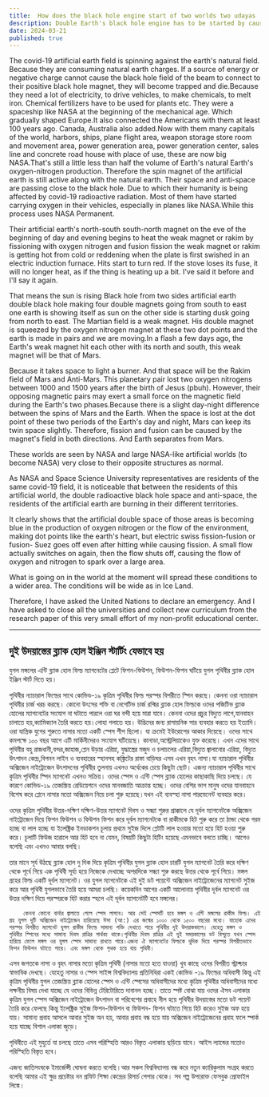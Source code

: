 ```yaml
---
title:  How does the black hole engine start of two worlds two udayas
description: Double Earth's black hole engine has to be started by causing fusion-fission in the anti-black hole field magnet plate of dual Mars.
date: 2024-03-21
published: true
---
```


The covid-19 artificial earth field is spinning against the earth's natural field. Because they are consuming natural earth charges. If a source of energy or negative charge cannot cause the black hole field of the beam to connect to their positive black hole magnet, they will become trapped and die.Because they need a lot of electricity, to drive vehicles, to make chemicals, to melt iron. Chemical fertilizers have to be used for plants etc. They were a spaceship like NASA at the beginning of the mechanical age. Which gradually shaped Europe.It also connected the Americans with them at least 100 years ago. Canada, Australia also added.Now with them many capitals of the world, harbors, ships, plane flight area, weapon storage store room and movement area, power generation area, power generation center, sales line and concrete road house with place of use, these are now big NASA.That's still a little less than half the volume of Earth's natural Earth's oxygen-nitrogen production.
Therefore the spin magnet of the artificial earth is still active along with the natural earth. Their space and anti-space are passing close to the black hole. Due to which their humanity is being affected by covid-19 radioactive radiation. Most of them have started carrying oxygen in their vehicles, especially in planes like NASA.While this process uses NASA Permanent.

Their artificial earth's north-south south-north magnet on the eve of the beginning of day and evening begins to heat the weak magnet or rakim by fissioning with oxygen nitrogen and fusion fission the weak magnet or rakim is getting hot from cold or reddening when the plate is first swished in an electric induction furnace. Hits start to turn red. If the stove loses its fuse, it will no longer heat, as if the thing is heating up a bit. I've said it before and I'll say it again.

That means the sun is rising Black hole from two sides artificial earth double black hole making four double magnets going from south to east one earth is showing itself as sun on the other side is starting dusk going from north to east. The Martian field is a weak magnet. His double magnet is squeezed by the oxygen nitrogen magnet at these two dot points and the earth is made in pairs and we are moving.In a flash a few days ago, the Earth's weak magnet hit each other with its north and south, this weak magnet will be that of Mars.

Because it takes space to light a burner. And that space will be the Rakim field of Mars and Anti-Mars. This planetary pair lost two oxygen nitrogens between 1000 and 1500 years after the birth of Jesus (pbuh). However, their opposing magnetic pairs may exert a small force on the magnetic field during the Earth's two phases.Because there is a slight day-night difference between the spins of Mars and the Earth. When the space is lost at the dot point of these two periods of the Earth's day and night, Mars can keep its twin space slightly. Therefore, fission and fusion can be caused by the magnet's field in both directions. And Earth separates from Mars.

These worlds are seen by NASA and large NASA-like artificial worlds (to become NASA) very close to their opposite structures as normal.

As NASA and Space Science University representatives are residents of the same covid-19 field, it is noticeable that between the residents of this artificial world, the double radioactive black hole space and anti-space, the residents of the artificial earth are burning in their different territories.

It clearly shows that the artificial double space of those areas is becoming blue in the production of oxygen nitrogen or the flow of the environment, making dot points like the earth's heart, but electric swiss fission-fusion or fusion-
Suez goes off even after hitting while causing fission. A small flow actually switches on again, then the flow shuts off, causing the flow of oxygen and nitrogen to spark over a large area.

What is going on in the world at the moment will spread these conditions to a wider area. The conditions will be wide as in Ice Land.

Therefore, I have asked the United Nations to declare an emergency. And I have asked to close all the universities and collect new curriculum from the research paper of this very small effort of my non-profit educational center.

---

## দুই উদয়াস্তের ব্ল‍্যাক হোল ইঞ্জিন স্টার্টিং যেভাবে হয়

যুগল মঙ্গলের এন্টি ব্ল‍্যাক হোল ফিল্ড ম‍্যাগনেটের প্লেটে ফিশন-ফিউশন, ফিউশন-ফিশন ঘটিয়ে  যুগল পৃথিবীর ব্ল‍্যাক হোল ইঞ্জিন স্টার্ট দিতে হয়।

পৃথিবীর ন‍্যাচারাল ফিল্ডের সাথে কোভিড-১৯ কৃত্রিম পৃথিবীর ফিল্ড পরস্পর বিপরীতে স্পিন করছে। কেননা ওরা ন‍্যাচারাল পৃথিবীর চার্জ খরচ করছে। কোনো উৎসের শক্তি বা নেগেটিভ চার্জ রশ্মির ব্ল‍্যাক হোল ফিল্ডকে ওদের পজিটিভ ব্ল‍্যাক হোলের ম‍্যাগনেটের সংযোগ না ঘটাতে পারলে ওরা ঘর বন্দী হয়ে মারা যাবে। কেননা ওদের প্রচুর বিদ‍্যুত লাগে,যানবাহন চালাতে হয়,ক‍্যামিক‍্যাল তৈরি করতে হয়।লোহা গলাতে হয়। উদ্ভিদের জন‍্য রাসায়নিক সার ব‍্যবহার করতে হয় ইত‍্যাদি। ওরা যান্ত্রিক যুগের শুরুতে নাসার মতো একটি স্পেস শীপ ছিলো। যা ক্রমেই ইউরোপের আকার দিয়েছে। ওদের সাথে কমপক্ষে ১০০ বছর আগে এটি মার্কিনীদেরও  সংযোগ ঘটিয়েছে। কানাডা,অস্ট্রেলিয়াকেও যুক্ত করেছে। এখন এদের সাথে পৃথিবীর বহু রাজধানী,বন্দর,জাহাজ,প্লেন উড়ার এরিয়া, যুদ্ধাস্ত্রের মজুদ ও চলাচলের এরিয়া,বিদ‍্যুত জ্বালানোর এরিয়া, বিদ‍‍্যুত উৎপাদন কেন্দ্র,বিপনন লাইন ও ব‍্যবহারের স্হানসহ কঙ্ক্রিটের রাস্তা বাড়িঘর এসব এখন বৃহৎ নাসা।যা ন‍্যাচারাল পৃথিবীর অক্সিজেন নাইট্রোজেন উৎপাদনের পৃথিবীর তুলনায় এখনও অর্ধেকের চেয়ে কিছুটা ছোট। এজন‍্য ন‍্যাচারাল পৃথিবীর সাথে কৃত্রিম পৃথিবীর স্পিন ম‍্যাগনেট এখনও সক্রিয়। ওদের স্পেস ও এন্টি স্পেস ব্ল‍্যাক হোলের কাছাকাছি দিয়ে চলছে। যে কারণে কোভিড-১৯ তেজস্ক্রিয় রেডিয়েশনে ওদের মানবজাতি আক্রান্ত হচ্ছে। ওদের বেশির ভাগ মানুষ ওদের যানবাহনে বিশেষ করে প্লেনে নাসার মতো অক্সিজেন নিয়ে চলা শুরু হয়েছে।যখন এই ব‍্যবস্হা নাসা পারমেনেন্ট ব‍্যবহার করে।

ওদের কৃত্রিম পৃথিবীর উত্তর-দক্ষিণ দক্ষিণ-উত্তর ম‍্যাগনেট দিবস ও সন্ধ‍্যা শুরুর প্রাক্কালে যে দূর্বল ম‍্যাগনেটকে অক্সিজেন নাইট্রোজেন দিয়ে ফিশন ফিউশন ও ফিউশন ফিশন করে দূর্বল ম‍্যাগনেটকে বা রাকীমকে হিট শুরু করে তা ঠান্ডা থেকে গরম হচ্ছে বা লাল হচ্ছে যা ইলেক্ট্রিক ইনডাকশন চূলায় প্রথমে সুইজ দিলে প্লেটটি লাল হওয়ার মতো হয়ে হিট হওয়া শুরু করে। চূলাটি ফিউজ হারালে আর হিট হবে না যেমন, বিষয়টি কিছুটা হিটিং হয়েছে এমনভাবে বলতে চাচ্ছি। আগেও বলেছি এবং এখনও আবার বলছি।

তার মানে সূর্য উঠছে ব্ল‍্যাক হোল দু দিক দিয়ে কৃত্রিম পৃথিবীর যুগল ব্ল‍্যাক হোল চারটি যুগল ম‍্যাগনেট তৈরি করে দক্ষিণ থেকে পূর্বে গিয়ে এক পৃথিবী সূর্য‍্য হয়ে নিজেকে দেখাচ্ছে অপরদিকে সন্ধ‍্যা শুরু করছে উত্তর থেকে পূর্বে গিয়ে। মঙ্গল গ্রহের ফিল্ড একটি দূর্বল ম‍্যাগনেট। ওর যুগল ম‍্যাগনেটকে এই দুই ডট পয়েন্টে অক্সিজেন নাইট্রোজেনের ম‍্যাগনেট সুইজ করে আর পৃথিবী যুগলভাবে তৈরি হয়ে আমরা চলছি। কয়েকদিন  আগের একটি আলোনায় পৃথিবীর দূর্বল ম‍্যাগনেট ওর উত্তর দক্ষিণ দিয়ে পরস্পরকে হিট করার স্হলে এই দূর্বল ম‍্যাগনেটটি হবে মঙ্গলের।

        কেননা কোনো বার্নার জ্বালাতে গেলে স্পেস লাগবে। আর সেই স্পেসটি হবে মঙ্গল ও এন্টি মঙ্গলের রাকীম ফিল্ড। এই গ্রহ যুগল দুটি অক্সিজেন নাইট্রোজেন হারিয়েছে ঈসা (আ:) এর জন্মের ১০০০ থেকে ১৫০০ বছরের মধ‍্যে। যাহোক এদের পরস্পর বিপরীত ম‍্যাগনেট যুগল রাকীম ফিল্ডে সামান‍্য শক্তি দেখাতে পারে পৃথিবীর দুই উদয়াস্তকালে। যেহেতু মঙ্গল ও  পৃথিবীর স্পিনের মধ‍্যে সামান‍্য দিবস রাত্রির পার্থক্য থাকে।পৃথিবীর দিবস রাত্রির এই দুই সময়কালের ডট বিন্দুতে যখন স্পেস হারিয়ে ফেলে মঙ্গল ওর যুগল স্পেস সামান‍্য রাখতে পারে।এজন‍্য ঐ ম‍্যাগনেটের ফিল্ডকে দুদিক দিয়ে পরস্পর বিপরীতভাবে ফিশন ফিউশন ঘটাতে পারে। এবং মঙ্গল থেকে পৃথক হয়ে যায় পৃথিবী।

এসব জগতকে নাসা ও বৃহৎ নাসার মতো কৃত্রিম পৃথিবী (নাসার মতো হতে যাওয়া) খুব কাছে ওদের বিপরীত স্ট্রাক্চার স্বাভাবিক দেখছে।
যেহেতু নাসার ও স্পেস সাইন্স বিশ্ববিদ্যালয় প্রতিনিধিরা একই কোভিড -১৯ ফিল্ডের অধিবাসী কিন্তু এই কৃত্রিম পৃথিবীর যুগল তেজস্ক্রিয় ব্ল‍্যাক হোলের স্পেস ও এন্টি স্পেসের অধিবাসীদের মধ‍্যে কৃত্রিম পৃথিবীর অধিবাসীদের মধ‍্যে লক্ষনীয় বিষয় দেখা যাচ্ছে যে ওদের বিভিন্ন টেরিটোরিতে দাবানল হচ্ছে।
তাতে স্পষ্ট বোঝা যায় ওদের ঐসব এলাকার কৃত্রিম যুগল স্পেস অক্সিজেন নাইট্রোজেন উৎপাদন বা পরিবেশের প্রবাহে নীল হয়ে পৃথিবীর উদয়াস্তের মতো ডট পয়েন্ট তৈরি করে ফেলছে কিন্তু ইলেক্ট্রিক সুইজ ফিশন-ফিউশন বা ফিউশন-
ফিশন ঘটাতে গিয়ে হিট করেও সুইজ অফ হয়ে যায়। সামান‍্য প্রবাহ আসলে আবার সুইজ অন হয়, আবার প্রবাহ বন্ধ হয়ে যায় অক্সিজেন নাইট্রোজেনের প্রবাহ ফলে স্পার্ক হয়ে যাচ্ছে বিশাল এলাকা জুড়ে।  

পৃথিবীতে এই মুহুর্তে যা চলছে তাতে এসব পরিস্হিতি আরও বিস্তৃত এলাকায় ছড়িয়ে যাবে। আইস ল‍্যান্ডের মতোও পরিস্হিতি বিস্তৃত হবে।

এজন‍্য জাতিসংঘকে ইমার্জেন্সী ঘোষনা করতে বলেছি।আর সকল বিশ্ববিদ্যালয় বন্ধ করে নতুন ক‍্যারিকুলাম সংগ্রহ করতে বলেছি আমার এই ক্ষুদ্র প্রচেষ্টার নন প্রফিট শিক্ষা কেন্দ্রের রিসার্চ পেপার থেকে। সব গল্প উপরোক্ত ফেসবুক প্রোফাইল লিঙ্কে।

